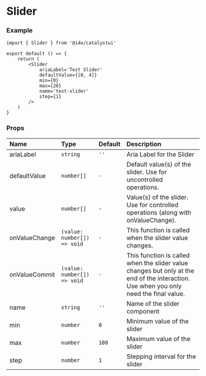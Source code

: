 
# Slider

<DemoCard>
	<Slider
		ariaLabel='Test Slider'
		defaultValue={[4, 12]}
		min={0}
		max={20}
		name='test-slider'
		step={1}
	/>
</DemoCard>

### Example

```tsx
import { Slider } from '@i4o/catalystui'

export default () => {
	return (
		<Slider
			ariaLabel='Test Slider'
			defaultValue={[0, 4]}
			min={0}
			max={20}
			name='test-slider'
			step={1}
		/>
	)
}
```

### Props

| Name          | Type                        | Default | Description                                                                                                                           |
| :------------ | :-------------------------- | :------ | :------------------------------------------------------------------------------------------------------------------------------------ |
| ariaLabel     | `string`                    | `''`    | Aria Label for the Slider                                                                                                             |
| defaultValue  | `number[]`                  | `-`     | Default value(s) of the slider. Use for uncontrolled operations.                                                                      |
| value         | `number[]`                  | `-`     | Value(s) of the slider. Use for controlled operations (along with onValueChange).                                                     |
| onValueChange | `(value: number[]) => void` | `-`     | This function is called when the slider value changes.                                                                                |
| onValueCommit | `(value: number[]) => void` | `-`     | This function is called when the slider value changes but only at the end of the interaction. Use when you only need the final value. |
| name          | `string`                    | `''`    | Name of the slider component                                                                                                          |
| min           | `number`                    | `0`     | Minimum value of the slider                                                                                                           |
| max           | `number`                    | `100`   | Maximum value of the slider                                                                                                           |
| step          | `number`                    | `1`     | Stepping interval for the slider                                                                                                      |
